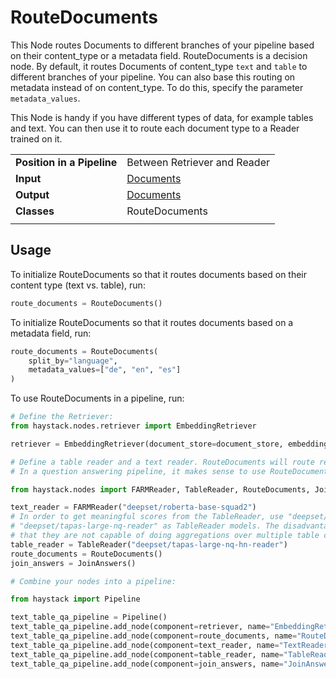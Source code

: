 # RouteDocuments

This Node routes Documents to different branches of your pipeline based on their content_type or a metadata field.
RouteDocuments is a decision node. By default, it routes Documents of content_type `text` and `table` to different branches of your pipeline. You can also base this routing on metadata instead of on content_type. To do this, specify the parameter `metadata_values`.

This Node is handy if you have different types of data, for example tables and text. You can then use it to route each document type to a Reader trained on it.

|||
|-------------|-----------------------------------------------------------------------------------------------------------------------------------------------------------------------------|
|__Position in a Pipeline__| Between Retriever and Reader |
|__Input__       | [Documents](/components/documents-answers-labels#document)                                                                                                                                                                  |
|__Output__      | [Documents](/components/documents-answers-labels#document)                                                                                                             |
|__Classes__     | RouteDocuments                                                                                                          |
|||

## Usage

To initialize RouteDocuments so that it routes documents based on their content type (text vs. table), run:

```python
route_documents = RouteDocuments()
```

To initialize RouteDocuments so that it routes documents based on a metadata field, run:

```python
route_documents = RouteDocuments(
    split_by="language",
    metadata_values=["de", "en", "es"]
)
```

To use RouteDocuments in a pipeline, run:

```python
# Define the Retriever:
from haystack.nodes.retriever import EmbeddingRetriever

retriever = EmbeddingRetriever(document_store=document_store, embedding_model="deepset/all-mpnet-base-v2-table")

# Define a table reader and a text reader. RouteDocuments will route relevant documents to the corresponding reader.
# In a question answering pipeline, it makes sense to use RouteDocuments with JoinAnswers:

from haystack.nodes import FARMReader, TableReader, RouteDocuments, JoinAnswers

text_reader = FARMReader("deepset/roberta-base-squad2")
# In order to get meaningful scores from the TableReader, use "deepset/tapas-large-nq-hn-reader" or
# "deepset/tapas-large-nq-reader" as TableReader models. The disadvantage of these models is, however,
# that they are not capable of doing aggregations over multiple table cells.
table_reader = TableReader("deepset/tapas-large-nq-hn-reader")
route_documents = RouteDocuments()
join_answers = JoinAnswers()

# Combine your nodes into a pipeline:

from haystack import Pipeline

text_table_qa_pipeline = Pipeline()
text_table_qa_pipeline.add_node(component=retriever, name="EmbeddingRetriever", inputs=["Query"])
text_table_qa_pipeline.add_node(component=route_documents, name="RouteDocuments", inputs=["EmbeddingRetriever"])
text_table_qa_pipeline.add_node(component=text_reader, name="TextReader", inputs=["RouteDocuments.output_1"])
text_table_qa_pipeline.add_node(component=table_reader, name="TableReader", inputs=["RouteDocuments.output_2"])
text_table_qa_pipeline.add_node(component=join_answers, name="JoinAnswers", inputs=["TextReader", "TableReader"])
```
